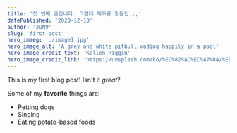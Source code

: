 ```yaml
---
title: '첫 번째 글입니다. 그런데 맥주를 곁들인,,,'
datePublished: '2023-12-10'
author: 'JUN9'
slug: 'first-post'
hero_imaeg: './image1.jpg'
hero_image_alt: 'A grey and white pitbull wading happily in a pool'
hero_image_credit_text: 'Kellen Riggin'
hero_image_credit_link: 'https://unsplash.com/ko/%EC%82%AC%EC%A7%84/%EB%93%A4%ED%8C%90-%EA%B1%B4%EB%84%88%ED%8E%B8%EC%97%90%EC%84%9C-%EB%B0%94%EB%9D%BC%EB%B3%B8-%EA%B8%88%EB%AC%B8%EA%B5%90-%EB%AA%A8%EC%8A%B5-_RyVRRYRymk'
---
```


This is my first blog post! Isn't it _great_?

Some of my **favorite** things are:

- Petting dogs
- Singing
- Eating potato-based foods
